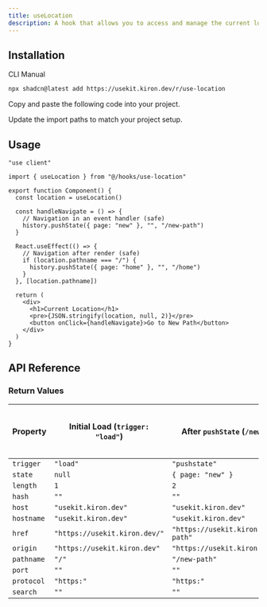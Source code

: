 ```yaml
---
title: useLocation
description: A hook that allows you to access and manage the current location in your application
---
```


<ComponentPreview name="use-location-demo" />

## Installation

<Tabs defaultValue="cli">

<TabsList>
  <TabsTrigger value="cli">CLI</TabsTrigger>
  <TabsTrigger value="manual">Manual</TabsTrigger>
</TabsList>

<TabsContent value="cli">

```bash
npx shadcn@latest add https://usekit.kiron.dev/r/use-location
```

</TabsContent>

<TabsContent value="manual">

<Steps>

<Step>Copy and paste the following code into your project.</Step>

<ComponentSource name="use-location" />

<Step>Update the import paths to match your project setup.</Step>

</Steps>

</TabsContent>

</Tabs>

## Usage

```tsx {3, 6}
"use client"

import { useLocation } from "@/hooks/use-location"

export function Component() {
  const location = useLocation()

  const handleNavigate = () => {
    // Navigation in an event handler (safe)
    history.pushState({ page: "new" }, "", "/new-path")
  }

  React.useEffect(() => {
    // Navigation after render (safe)
    if (location.pathname === "/") {
      history.pushState({ page: "home" }, "", "/home")
    }
  }, [location.pathname])

  return (
    <div>
      <h1>Current Location</h1>
      <pre>{JSON.stringify(location, null, 2)}</pre>
      <button onClick={handleNavigate}>Go to New Path</button>
    </div>
  )
}
```

## API Reference

### Return Values

| Property   | Initial Load (`trigger: "load"`) | After `pushState` (`/new-path`)       | After Back (`popstate`)       | Server-Side Rendering (No Client) |
| ---------- | -------------------------------- | ------------------------------------- | ----------------------------- | --------------------------------- |
| `trigger`  | `"load"`                         | `"pushstate"`                         | `"popstate"`                  | `"load"`                          |
| `state`    | `null`                           | `{ page: "new" }`                     | `null`                        | `null`                            |
| `length`   | `1`                              | `2`                                   | `2`                           | `1`                               |
| `hash`     | `""`                             | `""`                                  | `""`                          | `""`                              |
| `host`     | `"usekit.kiron.dev"`             | `"usekit.kiron.dev"`                  | `"usekit.kiron.dev"`          | `""`                              |
| `hostname` | `"usekit.kiron.dev"`             | `"usekit.kiron.dev"`                  | `"usekit.kiron.dev"`          | `""`                              |
| `href`     | `"https://usekit.kiron.dev/"`    | `"https://usekit.kiron.dev/new-path"` | `"https://usekit.kiron.dev/"` | `""`                              |
| `origin`   | `"https://usekit.kiron.dev"`     | `"https://usekit.kiron.dev"`          | `"https://usekit.kiron.dev"`  | `""`                              |
| `pathname` | `"/"`                            | `"/new-path"`                         | `"/"`                         | `""`                              |
| `port`     | `""`                             | `""`                                  | `""`                          | `""`                              |
| `protocol` | `"https:"`                       | `"https:"`                            | `"https:"`                    | `""`                              |
| `search`   | `""`                             | `""`                                  | `""`                          | `""`                              |
